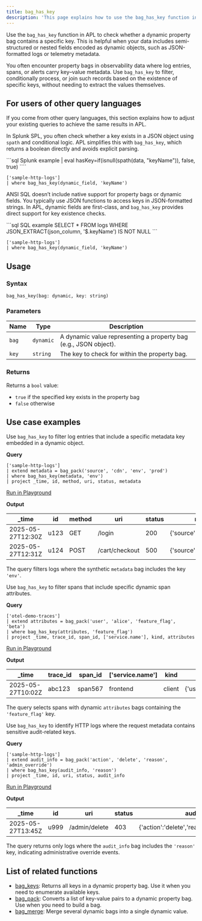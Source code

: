 ```yaml
---
title: bag_has_key
description: 'This page explains how to use the bag_has_key function in APL.'
---
```


Use the `bag_has_key` function in APL to check whether a dynamic property bag contains a specific key. This is helpful when your data includes semi-structured or nested fields encoded as dynamic objects, such as JSON-formatted logs or telemetry metadata.

You often encounter property bags in observability data where log entries, spans, or alerts carry key–value metadata. Use `bag_has_key` to filter, conditionally process, or join such records based on the existence of specific keys, without needing to extract the values themselves.

## For users of other query languages

If you come from other query languages, this section explains how to adjust your existing queries to achieve the same results in APL.

<AccordionGroup>
<Accordion title="Splunk SPL users">

In Splunk SPL, you often check whether a key exists in a JSON object using `spath` and conditional logic. APL simplifies this with `bag_has_key`, which returns a boolean directly and avoids explicit parsing.

<CodeGroup>
```sql Splunk example
| eval hasKey=if(isnull(spath(data, "keyName")), false, true)
````

```kusto APL equivalent
['sample-http-logs']
| where bag_has_key(dynamic_field, 'keyName')
```

</CodeGroup>

</Accordion>
<Accordion title="ANSI SQL users">

ANSI SQL doesn’t include native support for property bags or dynamic fields. You typically use JSON functions to access keys in JSON-formatted strings. In APL, dynamic fields are first-class, and `bag_has_key` provides direct support for key existence checks.

<CodeGroup>
```sql SQL example
SELECT *
FROM logs
WHERE JSON_EXTRACT(json_column, '$.keyName') IS NOT NULL
```

```kusto APL equivalent
['sample-http-logs']
| where bag_has_key(dynamic_field, 'keyName')
```

</CodeGroup>

</Accordion>
</AccordionGroup>

## Usage

### Syntax

```kusto
bag_has_key(bag: dynamic, key: string) 
```

### Parameters

| Name  | Type      | Description                                                      |
| ----- | --------- | ---------------------------------------------------------------- |
| `bag` | `dynamic` | A dynamic value representing a property bag (e.g., JSON object). |
| `key` | `string`  | The key to check for within the property bag.                    |

### Returns

Returns a `bool` value:

- `true` if the specified key exists in the property bag
- `false` otherwise

## Use case examples

<Tabs>
<Tab title="Log analysis">

Use `bag_has_key` to filter log entries that include a specific metadata key embedded in a dynamic object.

**Query**

```kusto
['sample-http-logs']
| extend metadata = bag_pack('source', 'cdn', 'env', 'prod')
| where bag_has_key(metadata, 'env')
| project _time, id, method, uri, status, metadata
```

[Run in Playground](https://play.axiom.co/axiom-play-qf1k/query?initForm=%7B%22apl%22%3A%22%5B%27sample-http-logs%27%5D%20%7C%20extend%20metadata%20%3D%20bag_pack%28%27source%27%2C%20%27cdn%27%2C%20%27env%27%2C%20%27prod%27%29%20%7C%20where%20bag_has_key%28metadata%2C%20%27env%27%29%20%7C%20project%20_time%2C%20id%2C%20method%2C%20uri%2C%20status%2C%20metadata%22%7D)

**Output**

| _time            | id   | method | uri            | status | metadata                      |
| ----------------- | ---- | ------ | -------------- | ------ | ----------------------------- |
| 2025-05-27T12:30Z | u123 | GET    | /login         | 200    | \{'source':'cdn','env':'prod'\} |
| 2025-05-27T12:31Z | u124 | POST   | /cart/checkout | 500    | \{'source':'cdn','env':'prod'\} |

The query filters logs where the synthetic `metadata` bag includes the key `'env'`.

</Tab>
<Tab title="OpenTelemetry traces">

Use `bag_has_key` to filter spans that include specific dynamic span attributes.

**Query**

```kusto
['otel-demo-traces']
| extend attributes = bag_pack('user', 'alice', 'feature_flag', 'beta')
| where bag_has_key(attributes, 'feature_flag')
| project _time, trace_id, span_id, ['service.name'], kind, attributes
```

[Run in Playground](https://play.axiom.co/axiom-play-qf1k/query?initForm=%7B%22apl%22%3A%22%5B%27otel-demo-traces%27%5D%20%7C%20extend%20attributes%20%3D%20bag_pack%28%27user%27%2C%20%27alice%27%2C%20%27feature_flag%27%2C%20%27beta%27%29%20%7C%20where%20bag_has_key%28attributes%2C%20%27feature_flag%27%29%20%7C%20project%20_time%2C%20trace_id%2C%20span_id%2C%20%5B%27service.name%27%5D%2C%20kind%2C%20attributes%22%7D)

**Output**

| _time            | trace_id | span_id | ['service.name'] | kind   | attributes                              |
| ----------------- | --------- | -------- | ----------------- | ------ | --------------------------------------- |
| 2025-05-27T10:02Z | abc123    | span567  | frontend          | client | \{'user':'alice','feature_flag':'beta'\} |

The query selects spans with dynamic `attributes` bags containing the `'feature_flag'` key.

</Tab>
<Tab title="Security logs">

Use `bag_has_key` to identify HTTP logs where the request metadata contains sensitive audit-related keys.

**Query**

```kusto
['sample-http-logs']
| extend audit_info = bag_pack('action', 'delete', 'reason', 'admin_override')
| where bag_has_key(audit_info, 'reason')
| project _time, id, uri, status, audit_info
```

[Run in Playground](https://play.axiom.co/axiom-play-qf1k/query?initForm=%7B%22apl%22%3A%22%5B%27sample-http-logs%27%5D%20%7C%20extend%20audit_info%20%3D%20bag_pack%28%27action%27%2C%20%27delete%27%2C%20%27reason%27%2C%20%27admin_override%27%29%20%7C%20where%20bag_has_key%28audit_info%2C%20%27reason%27%29%20%7C%20project%20_time%2C%20id%2C%20uri%2C%20status%2C%20audit_info%22%7D)

**Output**

| _time            | id   | uri           | status | audit_info                                    |
| ----------------- | ---- | ------------- | ------ | ---------------------------------------------- |
| 2025-05-27T13:45Z | u999 | /admin/delete | 403    | \{'action':'delete','reason':'admin_override'\} |

The query returns only logs where the `audit_info` bag includes the `'reason'` key, indicating administrative override events.

</Tab>
</Tabs>

## List of related functions

- [bag_keys](/apl/scalar-functions/array-functions/bag-keys): Returns all keys in a dynamic property bag. Use it when you need to enumerate available keys.
- [bag_pack](/apl/scalar-functions/array-functions/bag-pack): Converts a list of key-value pairs to a dynamic property bag. Use when you need to build a bag.
- [bag_merge](/apl/scalar-functions/array-functions/bag-merge): Merge several dynamic bags into a single dynamic value.
